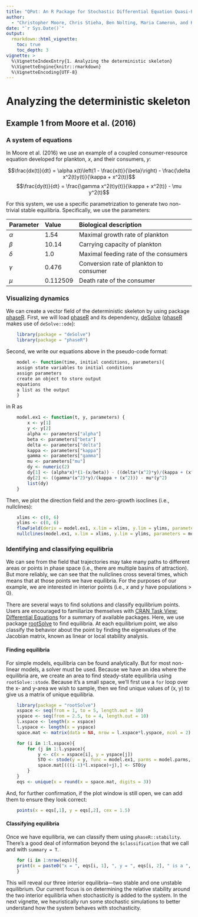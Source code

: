 ```yaml
---
title: "QPot: An R Package for Stochastic Differential Equation Quasi-Potential Analysis"
author:
  - "Christopher Moore, Chris Stieha, Ben Nolting, Maria Cameron, and Karen Abbott"
date: "`r Sys.Date()`"
output: 
  rmarkdown::html_vignette:
    toc: true
    toc_depth: 3
vignette: >
  %\VignetteIndexEntry{1. Analyzing the deterministic skeleton}
  %\VignetteEngine{knitr::rmarkdown}
  %\VignetteEncoding{UTF-8}
---
```


Analyzing the deterministic skeleton
========================================================
## Example 1 from Moore et al. (2016)
### A system of equations
In Moore et al. (2016) we use an example of a coupled consumer-resource equation developed for plankton, $x$, and their consumers, $y$:

$$\frac{dx(t)}{dt} = \alpha x(t)\left(1 - \frac{x(t)}{\beta}\right) - \frac{\delta x^2(t)y(t)}{\kappa + x^2(t)}$$
$$\frac{dy(t)}{dt} = \frac{\gamma x^2(t)y(t)}{\kappa + x^2(t)} - \mu y^2(t)$$

For this system, we use a specific parametrization to generate two non-trivial stable equilibria.  Specifically, we use the parameters:

Parameter  | Value    | Biological description
---------- | :-------- | :----------------------------------------
$\alpha$   | 1.54     | Maximal growth rate of plankton
$\beta$    | 10.14    | Carrying capacity of plankton
$\delta$   | 1.0      | Maximal feeding rate of the consumers
$\gamma$   | 0.476    | Conversion rate of plankton to consumer
$\mu$      | 0.112509 | Death rate of the consumer

### Visualizing dynamics
We can create a vector field of the deterministic skeleton by using package [phaseR](https://cran.r-project.org/web/packages/phaseR/index.html).  First, we will load [phaseR](https://cran.r-project.org/web/packages/phaseR/index.html) and its dependency, [deSolve](https://cran.r-project.org/web/packages/deSolve/index.html) ([phaseR](https://cran.r-project.org/web/packages/phaseR/index.html) makes use of `deSolve::ode`):
```R
	library(package = "deSolve")
	library(package = "phaseR")
```
Second, we write our equations above in the pseudo-code format:
```R
	model <- function(time, initial conditions, parameters){
	assign state variables to initial conditions
	assign parameters
	create an object to store output
	equations
	a list as the output
	}
```
in R as
```R
	model.ex1 <- function(t, y, parameters) {
		x <- y[1]
		y <- y[2]
		alpha <- parameters["alpha"]
		beta <- parameters["beta"]
		delta <- parameters["delta"]
		kappa <- parameters["kappa"]
		gamma <- parameters["gamma"]
		mu <- parameters["mu"]
		dy <- numeric(2)
		dy[1] <- (alpha*x)*(1-(x/beta)) - ((delta*(x^2)*y)/(kappa + (x^2)))
		dy[2] <- ((gamma*(x^2)*y)/(kappa + (x^2))) - mu*(y^2)
		list(dy)
	}
```
Then, we plot the direction field and the zero-growth isoclines (i.e., nullclines):
```R
	xlims <- c(0, 6)
	ylims <- c(0, 6)
	flowField(deriv = model.ex1, x.lim = xlims, y.lim = ylims, parameters = model.parms, points = 30, add = F)
	nullclines(model.ex1, x.lim = xlims, y.lim = ylims, parameters = model.parms, points = 250, col = c("blue","red"))
```

### Identifying and classifying equilibria
We can see from the field that trajectories may take many paths to different areas or points in phase space (i.e., there are multiple basins of attraction).  But more reliably, we can see that the nullclines cross several times, which means that at those points we have equilibria.  For the purposes of our example, we are interested in interior points (i.e., $x$ and $y$ have populations > 0).

There are several ways to find solutions and classify equilibrium points.  Users are encouraged to familiarize themselves with [CRAN Task View: Differential Equations](https://cran.r-project.org/web/views/DifferentialEquations.html) for a summary of available packages.  Here, we use package [rootSolve](https://cran.r-project.org/web/packages/rootSolve/index.html) to find equilibria.  At each equilibrium point, we also classify the behavior about the point by finding the eigenvalues of the Jacobian matrix, known as linear or local stability analysis.

#### Finding equilibria
For simple models, equilibria can be found analytically.  But for most non-linear models, a solver must be used.  Because we have an idea where the equilibria are, we create an area to find steady-state equilibria using `rootSolve::stode`.  Because it's a small space, we'll first use a `for` loop over the x- and y-area we wish to sample, then we find unique values of (x, y) to give us a matrix of unique equilibria.
```R
	library(package = "rootSolve")
	xspace <- seq(from = 1, to = 5, length.out = 10)
	yspace <- seq(from = 2.5, to = 4, length.out = 10)
	l.xspace <- length(x = xspace)
	l.yspace <- length(x = yspace)
	space.mat <- matrix(data = NA, nrow = l.xspace*l.yspace, ncol = 2)	

	for (i in 1:l.xspace){
		for (j in 1:l.yspace){
			y <- c(x = xspace[i], y = yspace[j])
			STO <- stode(y = y, func = model.ex1, parms = model.parms, positive = T)
			space.mat[(((i-1)*l.xspace)+j),] <- STO$y
		}
	}
	eqs <- unique(x = round(x = space.mat, digits = 3))
```
And, for further confirmation, if the plot window is still open, we can add them to ensure they look correct:
```R
	points(x = eqs[,1], y = eqs[,2], cex = 1.5)
```

#### Classifying equilibria
Once we have equilibria, we can classify them using `phaseR::stability`.  There's a good deal of information beyond the `$classification` that we call and with `summary = T`.
```R
	for (i in 1:nrow(eqs)){
	print(x = paste0("x = ", eqs[i, 1], ", y = ", eqs[i, 2], " is a ", stability(deriv = model.ex1, y.star = eqs[i,], parameters = model.parms, summary = F)$classification))
	}
```

This will reveal our three interior equilibria---two stable and one unstable equilibrium.  Our current focus is on determining the relative stability around the two interior equilibria when stochasticity is added to the system.  In the next vignette, we heuristically run some stochastic simulations to better understand how the system behaves with stochasticity.
